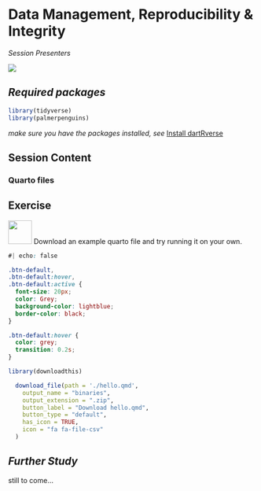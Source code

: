 # Data Management, Reproducibility & Integrity

*Session Presenters*

![](images/Presentersxx.png)

## *Required packages*

```r
library(tidyverse)
library(palmerpenguins)
```

*make sure you have the packages installed, see* [Install dartRverse](install.qmd)

## Session Content

### Quarto files

::: callout-note
## Exercise

![](images/task.png){#id .class width="48" height="48"} Download an example quarto file and try running it on your own.

```css
#| echo: false

.btn-default,
.btn-default:hover,
.btn-default:active {
  font-size: 20px;
  color: Grey;
  background-color: lightblue;
  border-color: black;
}

.btn-default:hover {
  color: grey;
  transition: 0.2s;
}

```

```r
library(downloadthis)

  download_file(path = './hello.qmd',
    output_name = "binaries",
    output_extension = ".zip",
    button_label = "Download hello.qmd",
    button_type = "default",
    has_icon = TRUE,
    icon = "fa fa-file-csv"
  )

```
:::

## *Further Study*

still to come...
